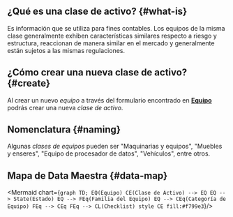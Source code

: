 
## ¿Qué es una clase de activo? {#what-is}
Es información que se utiliza para fines contables. Los equipos de la misma clase generalmente exhiben características similares respecto a riesgo y estructura, reaccionan de manera similar en el mercado y generalmente están sujetos a las mismas regulaciones.

## ¿Cómo crear una nueva clase de activo? {#create}
Al crear un nuevo _equipo_ a través del formulario encontrado en [**Equipo**](/docs/products/corrective_maintenance/master_data/equipment) podrás crear una nueva _clase de activo_. 

## Nomenclatura {#naming}
Algunas _clases de equipos_ pueden ser "Maquinarias y equipos", "Muebles y enseres", "Equipo de procesador de datos", "Vehículos", entre otros. 

## Mapa de Data Maestra {#data-map}

<div className="text-center">

<Mermaid chart={`
    graph TD;
        EQ(Equipo)
        CE(Clase de Activo) --> EQ
        EQ --> State(Estado)
        EQ --> FEq(Familia del Equipo)
        EQ --> CEq(Categoría de Equipo)
        FEq --> CEq
        FEq --> CL(Checklist)
        style CE fill:#f799e3
`}/>

</div>